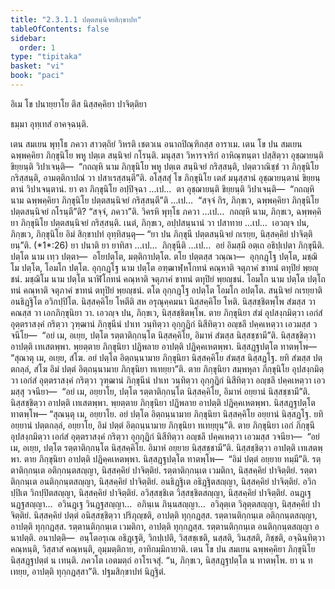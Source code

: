```yaml
---
title: "2.3.1.1 ปตฺตสนฺนิจยสิกฺขาปท"
tableOfContents: false
sidebar:
  order: 1
type: "tipitaka"
basket: "vi"
book: "paci"
---
```



<DynamicBreadcrumb />


<Paragraph number="2424" type="center" book="paci">
อิเม โข ปนายฺยาโย ตึส นิสฺสคฺคิยา ปาจิตฺติยา

  
ธมฺมา อุทฺเทสํ อาคจฺฉนฺติ.


</Paragraph>

<Division number="733" book="paci">

<Paragraph number="2425" book="paci">
เตน สมเยน พุทฺโธ ภควา สาวตฺถิยํ วิหรติ เชตวเน อนาถปิณฺฑิกสฺส อาราเม. เตน โข ปน สมเยน ฉพฺพคฺคิยา ภิกฺขุนิโย พหู ปตฺเต สนฺนิจยํ กโรนฺติ. มนุสฺสา วิหารจาริกํ อาหิณฺฑนฺตา ปสฺสิตฺวา อุชฺฌายนฺติ ขิยฺยนฺติ วิปาเจนฺติ—  “กถญฺหิ นาม ภิกฺขุนิโย พหู ปตฺเต สนฺนิจยํ กริสฺสนฺติ, ปตฺตวาณิชฺชํ วา ภิกฺขุนิโย กริสฺสนฺติ, อามตฺติกาปณํ วา ปสาเรสฺสนฺตี”ติ.
</Paragraph>

<Paragraph number="2426" book="paci">
อโสฺสสุํ โข ภิกฺขุนิโย เตสํ มนุสฺสานํ อุชฺฌายนฺตานํ ขิยฺยนฺตานํ วิปาเจนฺตานํ. ยา ตา ภิกฺขุนิโย อปฺปิจฺฉา …เป…  ตา อุชฺฌายนฺติ ขิยฺยนฺติ วิปาเจนฺติ—  “กถญฺหิ นาม ฉพฺพคฺคิยา ภิกฺขุนิโย ปตฺตสนฺนิจยํ กริสฺสนฺตี”ติ …เป…  “สจฺจํ กิร, ภิกฺขเว, ฉพฺพคฺคิยา ภิกฺขุนิโย ปตฺตสนฺนิจยํ กโรนฺตี”ติ? “สจฺจํ, ภควา”ติ. วิครหิ พุทฺโธ ภควา …เป…  กถญฺหิ นาม, ภิกฺขเว, ฉพฺพคฺคิยา ภิกฺขุนิโย ปตฺตสนฺนิจยํ กริสฺสนฺติ. เนตํ, ภิกฺขเว, อปฺปสนฺนานํ วา ปสาทาย …เป…  เอวญฺจ ปน, ภิกฺขเว, ภิกฺขุนิโย อิมํ สิกฺขาปทํ อุทฺทิสนฺตุ—
</Paragraph>

</Division>
<Division number="734" book="paci">

<Paragraph number="2427" book="paci">
<Emphasis>“ยา ปน ภิกฺขุนี ปตฺตสนฺนิจยํ กเรยฺย</Emphasis>, <Emphasis>นิสฺสคฺคิยํ ปาจิตฺติยนฺ”</Emphasis>ติ. (*1*:<Emphasis>26</Emphasis>)
</Paragraph>

</Division>
<Division number="735" book="paci">

<Paragraph number="2428" book="paci">
<Emphasis>ยา ปนา</Emphasis>ติ ยา ยาทิสา …เป…  <Emphasis>ภิกฺขุนี</Emphasis>ติ …เป…  อยํ อิมสฺมึ อตฺเถ อธิปฺเปตา ภิกฺขุนีติ.
</Paragraph>

<Paragraph number="2429" book="paci">
<Emphasis>ปตฺโต</Emphasis> นาม เทฺว ปตฺตา—  อโยปตฺโต, มตฺติกาปตฺโต. ตโย ปตฺตสฺส วณฺณา—  อุกฺกฏฺโฐ ปตฺโต, มชฺฌิโม ปตฺโต, โอมโก ปตฺโต. <Emphasis>อุกฺกฏฺโฐ</Emphasis> <Emphasis>นาม</Emphasis> <Emphasis>ปตฺโต</Emphasis> อฑฺฒาฬฺหโกทนํ คณฺหาติ จตุภาคํ ขาทนํ ตทุปิยํ พฺยญฺชนํ. <Emphasis>มชฺฌิโม นาม</Emphasis> <Emphasis>ปตฺโต</Emphasis> นาฬิโกทนํ คณฺหาติ จตุภาคํ ขาทนํ ตทุปิยํ พฺยญฺชนํ. <Emphasis>โอมโก นาม</Emphasis> <Emphasis>ปตฺโต</Emphasis> ปตฺโถทนํ คณฺหาติ จตุภาคํ ขาทนํ ตทุปิยํ พฺยญฺชนํ. ตโต อุกฺกฏฺโฐ อปตฺโต โอมโก อปตฺโต.
</Paragraph>

<Paragraph number="2430" book="paci">
<Emphasis>สนฺนิจยํ กเรยฺยา</Emphasis>ติ อนธิฏฺฐิโต อวิกปฺปิโต.
</Paragraph>

<Paragraph number="2431" book="paci">
<Emphasis>นิสฺสคฺคิโย โหตี</Emphasis>ติ สห อรุณุคฺคมนา นิสฺสคฺคิโย โหติ. นิสฺสชฺชิตพฺโพ สํฆสฺส วา คณสฺส วา เอกภิกฺขุนิยา วา. เอวญฺจ ปน, ภิกฺขเว, นิสฺสชฺชิตพฺโพ. ตาย ภิกฺขุนิยา สํฆํ อุปสงฺกมิตฺวา เอกํสํ อุตฺตราสงฺคํ กริตฺวา วุฑฺฒานํ ภิกฺขุนีนํ ปาเท วนฺทิตฺวา อุกฺกุฏิกํ นิสีทิตฺวา อญฺชลึ ปคฺคเหตฺวา เอวมสฺส วจนีโย—  “อยํ เม, อเยฺย, ปตฺโต รตฺตาติกฺกนฺโต นิสฺสคฺคิโย, อิมาหํ สํฆสฺส นิสฺสชฺชามี”ติ. นิสฺสชฺชิตฺวา อาปตฺติ เทเสตพฺพา. พฺยตฺตาย ภิกฺขุนิยา ปฏิพลาย อาปตฺติ ปฏิคฺคเหตพฺพา. นิสฺสฏฺฐปตฺโต ทาตพฺโพ—
</Paragraph>

<Paragraph number="2432" book="paci">
“สุณาตุ เม, อเยฺย, สํโฆ. อยํ ปตฺโต อิตฺถนฺนามาย ภิกฺขุนิยา นิสฺสคฺคิโย สํฆสฺส นิสฺสฏฺโฐ. ยทิ สํฆสฺส ปตฺตกลฺลํ, สํโฆ อิมํ ปตฺตํ อิตฺถนฺนามาย ภิกฺขุนิยา ทเทยฺยา”ติ.
</Paragraph>

<Paragraph number="2433" book="paci">
ตาย ภิกฺขุนิยา สมฺพหุลา ภิกฺขุนิโย อุปสงฺกมิตฺวา เอกํสํ อุตฺตราสงฺคํ กริตฺวา วุฑฺฒานํ ภิกฺขุนีนํ ปาเท วนฺทิตฺวา อุกฺกุฏิกํ นิสีทิตฺวา อญฺชลึ ปคฺคเหตฺวา เอวมสฺสุ วจนียา—  “อยํ เม, อยฺยาโย, ปตฺโต รตฺตาติกฺกนฺโต นิสฺสคฺคิโย, อิมาหํ อยฺยานํ นิสฺสชฺชามี”ติ. นิสฺสชฺชิตฺวา อาปตฺติ เทเสตพฺพา. พฺยตฺตาย ภิกฺขุนิยา ปฏิพลาย อาปตฺติ ปฏิคฺคเหตพฺพา. นิสฺสฏฺฐปตฺโต ทาตพฺโพ—
</Paragraph>

<Paragraph number="2434" book="paci">
“สุณนฺตุ เม, อยฺยาโย. อยํ ปตฺโต อิตฺถนฺนามาย ภิกฺขุนิยา นิสฺสคฺคิโย อยฺยานํ นิสฺสฏฺโฐ. ยทิ อยฺยานํ ปตฺตกลฺลํ, อยฺยาโย, อิมํ ปตฺตํ อิตฺถนฺนามาย ภิกฺขุนิยา ทเทยฺยุนฺ”ติ.
</Paragraph>

<Paragraph number="2435" book="paci">
ตาย ภิกฺขุนิยา เอกํ ภิกฺขุนึ อุปสงฺกมิตฺวา เอกํสํ อุตฺตราสงฺคํ กริตฺวา อุกฺกุฏิกํ นิสีทิตฺวา อญฺชลึ ปคฺคเหตฺวา เอวมสฺส วจนียา—  “อยํ เม, อเยฺย, ปตฺโต รตฺตาติกฺกนฺโต นิสฺสคฺคิโย. อิมาหํ อยฺยาย นิสฺสชฺชามี”ติ. นิสฺสชฺชิตฺวา อาปตฺติ เทเสตพฺพา. ตาย ภิกฺขุนิยา อาปตฺติ ปฏิคฺคเหตพฺพา. นิสฺสฏฺฐปตฺโต ทาตพฺโพ—  “อิมํ ปตฺตํ อยฺยาย ทมฺมี”ติ.
</Paragraph>

</Division>
<Division number="736" book="paci">

<Paragraph number="2436" book="paci">
รตฺตาติกฺกนฺเต อติกฺกนฺตสญฺญา, นิสฺสคฺคิยํ ปาจิตฺติยํ. รตฺตาติกฺกนฺเต เวมติกา, นิสฺสคฺคิยํ ปาจิตฺติยํ. รตฺตาติกฺกนฺเต อนติกฺกนฺตสญฺญา, นิสฺสคฺคิยํ ปาจิตฺติยํ. อนธิฏฺฐิเต อธิฏฺฐิตสญฺญา, นิสฺสคฺคิยํ ปาจิตฺติยํ. อวิกปฺปิเต วิกปฺปิตสญฺญา, นิสฺสคฺคิยํ ปาจิตฺติยํ. อวิสฺสชฺชิเต วิสฺสชฺชิตสญฺญา, นิสฺสคฺคิยํ ปาจิตฺติยํ. อนฏฺเฐ นฏฺฐสญฺญา…  อวินฏฺเฐ วินฏฺฐสญฺญา…  อภินฺเน ภินฺนสญฺญา…  อวิลุตฺเต วิลุตฺตสญฺญา, นิสฺสคฺคิยํ ปาจิตฺติยํ.
</Paragraph>

<Paragraph number="2437" book="paci">
นิสฺสคฺคิยํ ปตฺตํ อนิสฺสชฺชิตฺวา ปริภุญฺชติ, อาปตฺติ ทุกฺกฏสฺส. รตฺตานติกฺกนฺเต อติกฺกนฺตสญฺญา, อาปตฺติ ทุกฺกฏสฺส. รตฺตานติกฺกนฺเต เวมติกา, อาปตฺติ ทุกฺกฏสฺส. รตฺตานติกฺกนฺเต อนติกฺกนฺตสญฺญา อนาปตฺติ.
</Paragraph>

</Division>
<Division number="737" book="paci">

<Paragraph number="2438" book="paci">
อนาปตฺติ—  อนฺโตอรุเณ อธิฏฺเฐติ, วิกปฺเปติ, วิสฺสชฺเชติ, นสฺสติ, วินสฺสติ, ภิชฺชติ, อจฺฉินฺทิตฺวา คณฺหนฺติ, วิสฺสาสํ คณฺหนฺติ, อุมฺมตฺติกาย, อาทิกมฺมิกายาติ.
</Paragraph>

<Paragraph number="2439" book="paci">
เตน โข ปน สมเยน ฉพฺพคฺคิยา ภิกฺขุนิโย นิสฺสฏฺฐปตฺตํ น เทนฺติ. ภควโต เอตมตฺถํ อาโรเจสุํ. “น, ภิกฺขเว, นิสฺสฏฺฐปตฺโต น ทาตพฺโพ. ยา น ทเทยฺย, อาปตฺติ ทุกฺกฏสฺสา”ติ.

</Paragraph>
</Division>

<Paragraph number="2440" type="center" book="paci">
ปฐมสิกฺขาปทํ นิฏฺฐิตํ.
</Paragraph>